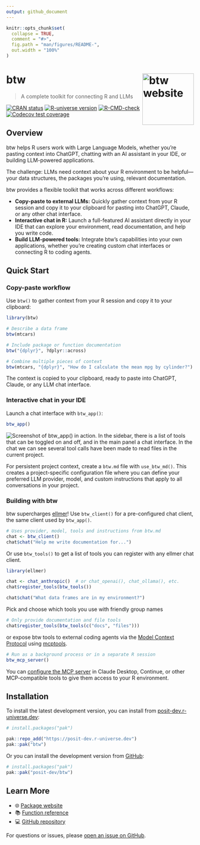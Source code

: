 ```yaml
---
output: github_document
---
```


<!-- README.md is generated from README.Rmd. Please edit that file -->

```r
knitr::opts_chunk$set(
  collapse = TRUE,
  comment = "#>",
  fig.path = "man/figures/README-",
  out.width = "100%"
)
```

# btw <a href="https://posit-dev.github.io/btw/"><img src="man/figures/logo.png" align="right" height="138" alt="btw website" /></a>

> A complete toolkit for connecting R and LLMs

<!-- badges: start -->
[![CRAN status](https://www.r-pkg.org/badges/version/btw)](https://CRAN.R-project.org/package=btw)
[![R-universe version](https://posit-dev.r-universe.dev/btw/badges/version)](https://posit-dev.r-universe.dev/btw)
[![R-CMD-check](https://github.com/posit-dev/btw/actions/workflows/R-CMD-check.yaml/badge.svg)](https://github.com/posit-dev/btw/actions/workflows/R-CMD-check.yaml)
[![Codecov test coverage](https://codecov.io/gh/posit-dev/btw/graph/badge.svg)](https://app.codecov.io/gh/posit-dev/btw)
<!-- badges: end -->

## Overview

btw helps R users work with Large Language Models, whether you're pasting context into ChatGPT, chatting with an AI assistant in your IDE, or building LLM-powered applications.

The challenge: LLMs need context about your R environment to be helpful—your data structures, the packages you're using, relevant documentation.

btw provides a flexible toolkit that works across different workflows:

- **Copy-paste to external LLMs:** Quickly gather context from your R session and copy it to your clipboard for pasting into ChatGPT, Claude, or any other chat interface.
- **Interactive chat in R:** Launch a full-featured AI assistant directly in your IDE that can explore your environment, read documentation, and help you write code.
- **Build LLM-powered tools:** Integrate btw's capabilities into your own applications, whether you're creating custom chat interfaces or connecting R to coding agents.

## Quick Start

### Copy-paste workflow

Use `btw()` to gather context from your R session and copy it to your clipboard:

```r
library(btw)

# Describe a data frame
btw(mtcars)

# Include package or function documentation
btw("{dplyr}", ?dplyr::across)

# Combine multiple pieces of context
btw(mtcars, "{dplyr}", "How do I calculate the mean mpg by cylinder?")
```

The context is copied to your clipboard, ready to paste into ChatGPT, Claude, or any LLM chat interface.

### Interactive chat in your IDE

Launch a chat interface with `btw_app()`:

```r
btw_app()
```

<img src="man/figures/btw-app.png" alt="Screenshot of btw_app() in action. In the sidebar, there is a list of tools that can be toggled on and off, and in the main panel a chat interface. In the chat we can see several tool calls have been made to read files in the current project.">

For persistent project context, create a `btw.md` file with `use_btw_md()`.
This creates a project-specific configuration file where you can define your preferred LLM provider, model, and custom instructions that apply to all conversations in your project.

### Building with btw

btw supercharges [ellmer](https://ellmer.tidyverse.org/)!
Use `btw_client()` for a pre-configured chat client, the same client used by `btw_app()`.

```r
# Uses provider, model, tools and instructions from btw.md
chat <- btw_client()
chat$chat("Help me write documentation for...")
```

Or use `btw_tools()` to get a list of tools you can register with any ellmer chat client.

```r
library(ellmer)

chat <- chat_anthropic()  # or chat_openai(), chat_ollama(), etc.
chat$register_tools(btw_tools())

chat$chat("What data frames are in my environment?")
```

Pick and choose which tools you use with friendly group names

```r
# Only provide documentation and file tools
chat$register_tools(btw_tools(c("docs", "files")))
```

or expose btw tools to external coding agents via the [Model Context Protocol](https://modelcontextprotocol.org/) using [mcptools](https://posit-dev.github.io/mcptools/).

```r
# Run as a background process or in a separate R session
btw_mcp_server()
```

You can [configure the MCP server](https://posit-dev.github.io/btw/reference/mcp.html) in Claude Desktop, Continue, or other MCP-compatible tools to give them access to your R environment.

## Installation

<!--
You can install btw from CRAN:

```r
install.packages("btw")
```
-->

To install the latest development version, you can install from [posit-dev.r-universe.dev](https://posit-dev.r-universe.dev/):

```r
# install.packages("pak")

pak::repo_add("https://posit-dev.r-universe.dev")
pak::pak("btw")
```

Or you can install the development version from [GitHub](https://github.com/posit-dev/btw):

```r
# install.packages("pak")
pak::pak("posit-dev/btw")
```

## Learn More

- 🌐 [Package website](https://posit-dev.github.io/btw/)
- 📚 [Function reference](https://posit-dev.github.io/btw/reference/)
- 💻 [GitHub repository](https://github.com/posit-dev/btw)

For questions or issues, please [open an issue on GitHub](https://github.com/posit-dev/btw/issues).

